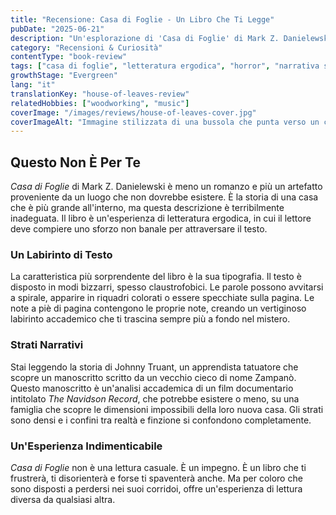 ```yaml
---
title: "Recensione: Casa di Foglie - Un Libro Che Ti Legge"
pubDate: "2025-06-21"
description: "Un'esplorazione di 'Casa di Foglie' di Mark Z. Danielewski, un romanzo ergodico che sfida l'atto stesso della lettura attraverso il suo layout complesso e la sua narrativa stratificata."
category: "Recensioni & Curiosità"
contentType: "book-review"
tags: ["casa di foglie", "letteratura ergodica", "horror", "narrativa sperimentale", "danielewski"]
growthStage: "Evergreen"
lang: "it"
translationKey: "house-of-leaves-review"
relatedHobbies: ["woodworking", "music"]
coverImage: "/images/reviews/house-of-leaves-cover.jpg"
coverImageAlt: "Immagine stilizzata di una bussola che punta verso un corridoio oscuro e labirintico, rappresentando la natura disorientante del libro."
---
```


## Questo Non È Per Te

*Casa di Foglie* di Mark Z. Danielewski è meno un romanzo e più un artefatto proveniente da un luogo che non dovrebbe esistere. È la storia di una casa che è più grande all'interno, ma questa descrizione è terribilmente inadeguata. Il libro è un'esperienza di letteratura ergodica, in cui il lettore deve compiere uno sforzo non banale per attraversare il testo.

### Un Labirinto di Testo
La caratteristica più sorprendente del libro è la sua tipografia. Il testo è disposto in modi bizzarri, spesso claustrofobici. Le parole possono avvitarsi a spirale, apparire in riquadri colorati o essere specchiate sulla pagina. Le note a piè di pagina contengono le proprie note, creando un vertiginoso labirinto accademico che ti trascina sempre più a fondo nel mistero.

### Strati Narrativi
Stai leggendo la storia di Johnny Truant, un apprendista tatuatore che scopre un manoscritto scritto da un vecchio cieco di nome Zampanò. Questo manoscritto è un'analisi accademica di un film documentario intitolato *The Navidson Record*, che potrebbe esistere o meno, su una famiglia che scopre le dimensioni impossibili della loro nuova casa. Gli strati sono densi e i confini tra realtà e finzione si confondono completamente.

### Un'Esperienza Indimenticabile
*Casa di Foglie* non è una lettura casuale. È un impegno. È un libro che ti frustrerà, ti disorienterà e forse ti spaventerà anche. Ma per coloro che sono disposti a perdersi nei suoi corridoi, offre un'esperienza di lettura diversa da qualsiasi altra.
